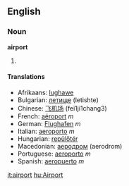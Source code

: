 ==English==
===Noun===
'''airport'''

#

====Translations====
*Afrikaans: [[lughawe]]
*Bulgarian: [[летище]] (letishte)
*Chinese: [[飞机场]] (fei1ji1chang3)
*French: [[aéroport]] ''m''
*German: [[Flughafen]] ''m''
*Italian: [[aeroporto]] ''m''
*Hungarian: [[:hu:repülőtér|repülőtér]]
*Macedonian: [[аеродром]] (aerodrom)
*Portuguese: [[aeroporto]] ''m''
*Spanish: [[aeropuerto]] ''m''

{{stub}}

[[it:airport]]
[[hu:Airport]]
